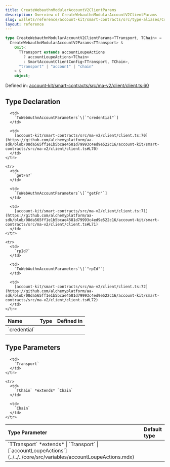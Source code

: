```yaml
---
title: CreateWebauthnModularAccountV2ClientParams
description: Overview of CreateWebauthnModularAccountV2ClientParams
slug: wallets/reference/account-kit/smart-contracts/src/type-aliases/CreateWebauthnModularAccountV2ClientParams
layout: reference
---
```


```ts
type CreateWebauthnModularAccountV2ClientParams<TTransport, TChain> =
  CreateWebauthnModularAccountV2Params<TTransport> &
    Omit<
      TTransport extends accountLoupeActions
        ? accountLoupeActions<TChain>
        : SmartAccountClientConfig<TTransport, TChain>,
      "transport" | "account" | "chain"
    > &
    object;
```

Defined in: [account-kit/smart-contracts/src/ma-v2/client/client.ts:60](https://github.com/alchemyplatform/aa-sdk/blob/08da565ff1e1b5bcae4581d79993c4ed9e522c16/account-kit/smart-contracts/src/ma-v2/client/client.ts#L60)

## Type Declaration

<table>
  <thead>
    <tr>
      <th align="left">Name</th>
      <th align="left">Type</th>
      <th align="left">Defined in</th>
    </tr>
  </thead>

  <tbody>
    <tr>
      <td>
        `credential`
      </td>

      <td>
        `ToWebAuthnAccountParameters`\[`"credential"`]
      </td>

      <td>
        [account-kit/smart-contracts/src/ma-v2/client/client.ts:70](https://github.com/alchemyplatform/aa-sdk/blob/08da565ff1e1b5bcae4581d79993c4ed9e522c16/account-kit/smart-contracts/src/ma-v2/client/client.ts#L70)
      </td>
    </tr>

    <tr>
      <td>
        `getFn?`
      </td>

      <td>
        `ToWebAuthnAccountParameters`\[`"getFn"`]
      </td>

      <td>
        [account-kit/smart-contracts/src/ma-v2/client/client.ts:71](https://github.com/alchemyplatform/aa-sdk/blob/08da565ff1e1b5bcae4581d79993c4ed9e522c16/account-kit/smart-contracts/src/ma-v2/client/client.ts#L71)
      </td>
    </tr>

    <tr>
      <td>
        `rpId?`
      </td>

      <td>
        `ToWebAuthnAccountParameters`\[`"rpId"`]
      </td>

      <td>
        [account-kit/smart-contracts/src/ma-v2/client/client.ts:72](https://github.com/alchemyplatform/aa-sdk/blob/08da565ff1e1b5bcae4581d79993c4ed9e522c16/account-kit/smart-contracts/src/ma-v2/client/client.ts#L72)
      </td>
    </tr>

  </tbody>
</table>

## Type Parameters

<table>
  <thead>
    <tr>
      <th align="left">Type Parameter</th>
      <th align="left">Default type</th>
    </tr>
  </thead>

  <tbody>
    <tr>
      <td>
        `TTransport` *extends*
        | `Transport`
        | [`accountLoupeActions`](../../../core/src/variables/accountLoupeActions.mdx)
      </td>

      <td>
        `Transport`
      </td>
    </tr>

    <tr>
      <td>
        `TChain` *extends* `Chain`
      </td>

      <td>
        `Chain`
      </td>
    </tr>

  </tbody>
</table>
